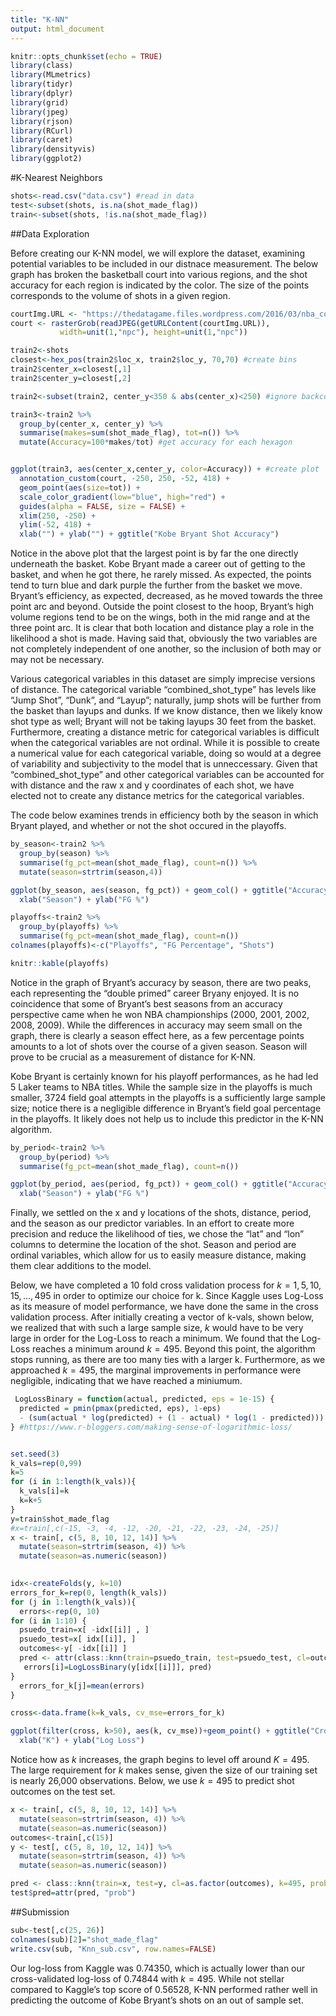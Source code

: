 ```yaml
---
title: "K-NN"
output: html_document
---
```


```r
knitr::opts_chunk$set(echo = TRUE)
library(class)
library(MLmetrics)
library(tidyr)
library(dplyr)
library(grid)
library(jpeg)
library(rjson)
library(RCurl)
library(caret)
library(densityvis)
library(ggplot2)
```

#K-Nearest Neighbors


```r
shots<-read.csv("data.csv") #read in data
test<-subset(shots, is.na(shot_made_flag))
train<-subset(shots, !is.na(shot_made_flag))
```

##Data Exploration

Before creating our K-NN model, we will explore the dataset, examining potential variables to be included in our distnace measurement. The below graph has broken the basketball court into various regions, and the shot accuracy for each region is indicated by the color. The size of the points corresponds to the volume of shots in a given region.



```r
courtImg.URL <- "https://thedatagame.files.wordpress.com/2016/03/nba_court.jpg"
court <- rasterGrob(readJPEG(getURLContent(courtImg.URL)),
           width=unit(1,"npc"), height=unit(1,"npc"))

train2<-shots
closest<-hex_pos(train2$loc_x, train2$loc_y, 70,70) #create bins
train2$center_x=closest[,1] 
train2$center_y=closest[,2]

train2<-subset(train2, center_y<350 & abs(center_x)<250) #ignore backcourt shots. they are outliers

train3<-train2 %>%
  group_by(center_x, center_y) %>%
  summarise(makes=sum(shot_made_flag), tot=n()) %>%
  mutate(Accuracy=100*makes/tot) #get accuracy for each hexagon


ggplot(train3, aes(center_x,center_y, color=Accuracy)) + #create plot
  annotation_custom(court, -250, 250, -52, 418) +
  geom_point(aes(size=tot)) + 
  scale_color_gradient(low="blue", high="red") + 
  guides(alpha = FALSE, size = FALSE) +
  xlim(250, -250) +
  ylim(-52, 418) +
  xlab("") + ylab("") + ggtitle("Kobe Bryant Shot Accuracy")
```



Notice in the above plot that the largest point is by far the one directly underneath the basket. Kobe Bryant made a career out of getting to the basket, and when he got there, he rarely missed. As expected, the points tend to turn blue and dark purple the further from the basket we move. Bryant's efficiency, as expected, decreased, as he moved towards the three point arc and beyond. Outside the point closest to the hoop, Bryant's high volume regions tend to be on the wings, both in the mid range and at the three point arc. It is clear that both location and distance play a role in the likelihood a shot is made. Having said that, obviously the two variables are not completely independent of one another, so the inclusion of both may or may not be necessary.


Various categorical variables in this dataset are simply imprecise versions of distance. The categorical variable "combined_shot_type" has levels like "Jump Shot", "Dunk", and "Layup"; naturally, jump shots will be further from the basket than layups and dunks. If we know distance, then we likely know shot type as well; Bryant will not be taking layups 30 feet from the basket. Furthermore, creating a distance metric for categorical variables is difficult when the categorical variables are not ordinal. While it is possible to create a numerical value for each categorical variable, doing so would at a degree of variability and subjectivity to the model that is unneccessary. Given that "combined_shot_type" and other categorical variables can be accounted for with distance and the raw x and y coordinates of each shot, we have elected not to create any distance metrics for the categorical variables. 

The code below examines trends in efficiency both by the season in which Bryant played, and whether or not the shot occured in the playoffs.

```r
by_season<-train2 %>%
  group_by(season) %>%
  summarise(fg_pct=mean(shot_made_flag), count=n()) %>%
  mutate(season=strtrim(season,4))

ggplot(by_season, aes(season, fg_pct)) + geom_col() + ggtitle("Accuracy by Season") +
  xlab("Season") + ylab("FG %")

playoffs<-train2 %>%
  group_by(playoffs) %>%
  summarise(fg_pct=mean(shot_made_flag), count=n())
colnames(playoffs)<-c("Playoffs", "FG Percentage", "Shots")

knitr::kable(playoffs)
```

Notice in the graph of Bryant's accuracy by season, there are two peaks, each representing the "double primed" career Bryany enjoyed. It is no coincidence that some of Bryant's best seasons from an accuracy perspective came when he won NBA championships (2000, 2001, 2002, 2008, 2009). While the differences in accuracy may seem small on the graph, there is clearly a season effect here, as a few percentage points amounts to a lot of shots over the course of a given season. Season will prove to be crucial as a measurement of distance for K-NN.

Kobe Bryant is certainly known for his playoff performances, as he had led 5 Laker teams to NBA titles. While the sample size in the playoffs is much smaller, 3724 field goal attempts in the playoffs is a sufficiently large sample size; notice there is a negligible difference in Bryant's field goal percentage in the playoffs. It likely does not help us to include this predictor in the K-NN algorithm.


```r
by_period<-train2 %>%
  group_by(period) %>%
  summarise(fg_pct=mean(shot_made_flag), count=n())

ggplot(by_period, aes(period, fg_pct)) + geom_col() + ggtitle("Accuracy by Season") +
  xlab("Season") + ylab("FG %")
```



Finally, we settled on the x and y locations of the shots, distance, period, and the season as our predictor variables. In an effort to create more precision and reduce the likelihood of ties, we chose the "lat" and "lon" columns to determine the location of the shot. Season and period are ordinal variables, which allow for us to easily measure distance, making them clear additions to the model.


Below, we have completed a 10 fold cross validation process for $k=1,5, 10, 15, ..., 495$ in order to optimize our choice for k. Since Kaggle uses Log-Loss as its measure of model performance, we have done the same in the cross validation process. After initially creating a vector of k-vals, shown below, we realized that with such a large sample size, $k$ would have to be very large in order for the Log-Loss to reach a minimum. We found that the Log-Loss reaches a minimum around $k=495$. Beyond this point, the algorithm stops running, as there are too many ties with a larger k. Furthermore, as we approached $k=495$, the marginal improvements in performance were negligible, indicating that we have reached a miniumum. 


```r

 LogLossBinary = function(actual, predicted, eps = 1e-15) {
  predicted = pmin(pmax(predicted, eps), 1-eps)
  - (sum(actual * log(predicted) + (1 - actual) * log(1 - predicted))) / length(actual)
} #https://www.r-bloggers.com/making-sense-of-logarithmic-loss/


set.seed(3)
k_vals=rep(0,99)
k=5
for (i in 1:length(k_vals)){
  k_vals[i]=k
  k=k+5
}
y=train$shot_made_flag
#x=train[,c(-15, -3, -4, -12, -20, -21, -22, -23, -24, -25)]
x <- train[, c(5, 8, 10, 12, 14)] %>%
  mutate(season=strtrim(season, 4)) %>%
  mutate(season=as.numeric(season))

  
idx<-createFolds(y, k=10)
errors_for_k=rep(0, length(k_vals))
for (j in 1:length(k_vals)){
  errors<-rep(0, 10)
for (i in 1:10) {
  psuedo_train=x[ -idx[[i]] , ]
  psuedo_test=x[ idx[[i]], ]
  outcomes<-y[ -idx[[i]] ]
  pred <- attr(class::knn(train=psuedo_train, test=psuedo_test, cl=outcomes, k=k_vals[j], prob=TRUE), "prob")
   errors[i]=LogLossBinary(y[idx[[i]]], pred)
}
  errors_for_k[j]=mean(errors)
}

cross<-data.frame(k=k_vals, cv_mse=errors_for_k)

ggplot(filter(cross, k>50), aes(k, cv_mse))+geom_point() + ggtitle("Cross Validated Log Loss") +
  xlab("K") + ylab("Log Loss")

```
Notice how as $k$ increases, the graph begins to level off around $K=495$. The large requirement for $k$ makes sense, given the size of our training set is nearly 26,000 observations. Below, we use $k=495$ to predict shot outcomes on the test set.

```r
x <- train[, c(5, 8, 10, 12, 14)] %>%
  mutate(season=strtrim(season, 4)) %>%
  mutate(season=as.numeric(season))
outcomes<-train[,c(15)]
y <- test[, c(5, 8, 10, 12, 14)] %>%
  mutate(season=strtrim(season, 4)) %>%
  mutate(season=as.numeric(season))

pred <- class::knn(train=x, test=y, cl=as.factor(outcomes), k=495, prob=TRUE)
test$pred=attr(pred, "prob")
```

##Submission

```r
sub<-test[,c(25, 26)]
colnames(sub)[2]="shot_made_flag"
write.csv(sub, "Knn_sub.csv", row.names=FALSE)
```


Our log-loss from Kaggle was 0.74350, which is actually lower than our cross-validated log-loss of 0.74844 with $k=495$. While not stellar compared to Kaggle's top score of 0.56528, K-NN performed rather well in predicting the outcome of Kobe Bryant's shots on an out of sample set.


